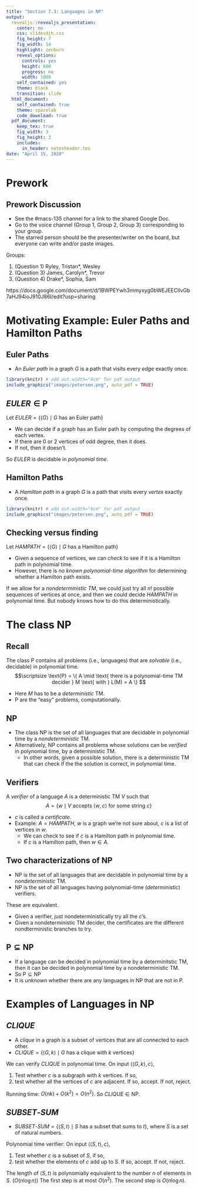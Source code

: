 ```yaml
---
title: "Section 7.3: Languages in NP"
output:
  revealjs::revealjs_presentation:
    center: no
    css: slidesdjh.css
    fig_height: 7
    fig_width: 14
    highlight: zenburn
    reveal_options:
      controls: yes
      height: 600
      progress: no
      width: 1080
    self_contained: yes
    theme: black
    transition: slide
  html_document:
    self_contained: true
    theme: spacelab
    code_download: true
  pdf_document:
    keep_tex: true
    fig_width: 3
    fig_height: 3
    includes:
      in_header: notesheader.tex
date: "April 15, 2020"
---
```


# Prework 

## Prework Discussion

- See the #macs-135 channel for a link to the shared Google Doc.
- Go to the voice channel (Group 1, Group 2, Group 3) corresponding to your group. 
- The starred person should be the presenter/writer on the board, but everyone can write and/or paste images.

Groups: 

1. (Question 1) Ryley, Tristan*, Wesley
2. (Question 3) James, Carolyn*, Trevor
3. (Question 4) Drake*, Sophia, Sam

https://docs.google.com/document/d/1BWPEYwh3mmyxyg0bWEJEECIlvGb7aHJ94ioJ910J86I/edit?usp=sharing

# Motivating Example: Euler Paths and Hamilton Paths

## Euler Paths

- An *Euler path* in a graph $G$ is a path that visits every *edge* exactly once.

```r
library(knitr) # add out.width="4cm" for pdf output
include_graphics("images/petersen.png", auto_pdf = TRUE)
```

## $\mathit{EULER} \in \text{P}$

Let $\mathit{EULER} = \{ \langle G \rangle \mid G \text{ has an Euler path}\}$

- We can decide if a graph has an Euler path by computing the degrees of each vertex.
- If there are 0 or 2 vertices of odd degree, then it does.
- If not, then it doesn't.

So $\mathit{EULER}$ is decidable in *polynomial time*.

## Hamilton Paths 

- A *Hamilton path* in a graph $G$ is a path that visits every *vertex* exactly once.

```r
library(knitr) # add out.width="4cm" for pdf output
include_graphics("images/petersen.png", auto_pdf = TRUE)
```

## Checking versus finding

Let $\mathit{HAMPATH} = \{ \langle G \rangle \mid G \text{ has a Hamilton path}\}$

- Given a sequence of vertices, we can *check* to see if it is a Hamilton path in polynomial time.
- However, there is *no known polynomial-time algorithm* for determining whether a Hamilton path exists.

If we allow for a *nondeterministic TM*, we could just try all $n!$ possible sequences of vertices at once, and then we could decide $\mathit{HAMPATH}$ in polynomial time. But nobody knows how to do this deterministically.


# The class $\text{NP}$

## Recall

The class $\text{P}$ contains all problems (i.e., languages) that are *solvable* (i.e., decidable) in polynomial time. 
$$\scriptsize \text{P} = \{ A \mid \text{ there is a polynomial-time TM decider } M \text{ with } L(M) = A \} $$

- Here $M$ has to be a *deterministic* TM.
- $\text{P}$ are the "easy" problems, computationally.

## $\text{NP}$

- The class $\text{NP}$ is the set of all languages that are decidable in polynomial time by a *nondeterministic* TM.
- Alternatively, $\text{NP}$ contains all problems whose solutions can be *verified* in polynomial time, by a deterministic TM.
    - In other words, given a possible solution, there is a deterministic TM that can check if the the solution is correct, in polynomial time.

## Verifiers

A *verifier* of a language $A$ is a deterministic TM $V$ such that
$$
A = \{w \mid V \text{ accepts } \langle w, c \rangle \text{ for some string } c\}
$$

- $c$ is called a *certificate*.
- Example: $A = \mathit{HAMPATH}$, $w$ is a graph we're not sure about, $c$ is a list of vertices in $w$.
    - We can check to see if $c$ is a Hamilton path in polynomial time. 
    - If $c$ is a Hamilton path, then $w \in A$.

## Two characterizations of $\text{NP}$

- $\text{NP}$ is the set of all languages that are decidable in polynomial time by a *nondeterministic* TM.
- $\text{NP}$ is the set of all languages having polynomial-time (*deterministic*) verifiers.

These are equivalent. 

- Given a verifier, just nondeterministically try all the $c$'s.
- Given a nondeterministic TM decider, the certificates are the different nondterministic branches to try.

## $\text{P} \subseteq \text{NP}$

- If a language can be decided in polynomial time by a determinitstic TM, then it can be decided in polynomial time by a nondeterministic TM.
- So $\text{P} \subseteq \text{NP}$
- It is *unknown* whether there are any languages in $\text{NP}$ that are not in $\text{P}$.

# Examples of Languages in $\text{NP}$

## $\mathit{CLIQUE}$

- A *clique* in a graph is a subset of vertices that are all connected to each other.
- $\mathit{CLIQUE} = \{\langle G, k \rangle \mid G \text{ has a clique with } k \text{ vertices} \}$

We can verify $\mathit{CLIQUE}$ in polynomial time. On input $\langle \langle G,k\rangle, c\rangle$,

1. Test whether $c$ is a subgraph with $k$ vertices. If so,
2. test whether all the vertices of $c$ are adjacent. If so, accept. If not, reject.

Running time: $O(nk)+O(k^2) = O(n^2)$. So $\mathit{CLIQUE}\in \text{NP}$. 

## $\mathit{SUBSET\text{-}SUM}$

- $\mathit{SUBSET\text{-}SUM} = \{\langle S,t\rangle \mid S \text{ has a subset that sums to } t \}$, where $S$ is a set of natural numbers.

Polynomial time verifier: On input $\langle \langle S,t\rangle, c\rangle$,

1. Test whether $c$ is a subset of $S$, if so,
2. test whether the elements of $c$ add up to $S$. If so, accept. If not, reject.

The length of $\langle S,t\rangle$ is polynomially equivalent to the number $n$ of elements in $S$. ($O(n\log n)$) The first step is at most $O(n^2)$. The second step is  $O(n\log n)$.